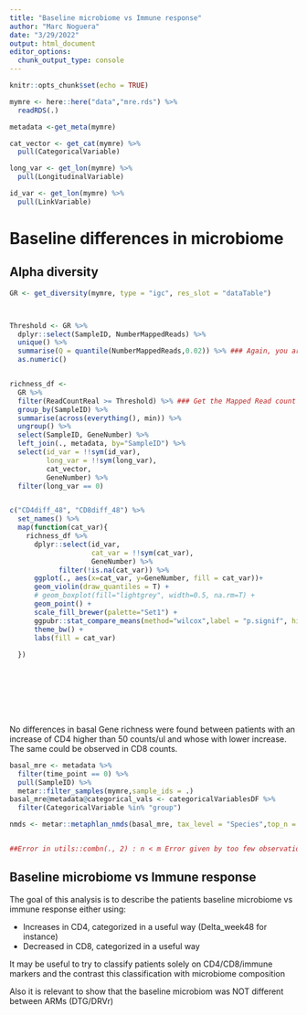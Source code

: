 ```yaml
---
title: "Baseline microbiome vs Immune response"
author: "Marc Noguera"
date: "3/29/2022"
output: html_document
editor_options:
  chunk_output_type: console
---
```


```r
knitr::opts_chunk$set(echo = TRUE)
```


```r

mymre <- here::here("data","mre.rds") %>%
  readRDS(.) 

metadata <-get_meta(mymre)

cat_vector <- get_cat(mymre) %>% 
  pull(CategoricalVariable)

long_var <- get_lon(mymre) %>%
  pull(LongitudinalVariable)

id_var <- get_lon(mymre) %>%
  pull(LinkVariable)


```

# Baseline differences in microbiome


## Alpha diversity

```r

GR <- get_diversity(mymre, type = "igc", res_slot = "dataTable") 



Threshold <- GR %>%
  dplyr::select(SampleID, NumberMappedReads) %>%
  unique() %>%
  summarise(Q = quantile(NumberMappedReads,0.02)) %>% ### Again, you are using the full data table to calculate percentiles. This is wrong.
  as.numeric()


richness_df <-
  GR %>%
  filter(ReadCountReal >= Threshold) %>% ### Get the Mapped Read count (per-sample) just above the threshold
  group_by(SampleID) %>%
  summarise(across(everything(), min)) %>%
  ungroup() %>%
  select(SampleID, GeneNumber) %>%
  left_join(., metadata, by="SampleID") %>%
  select(id_var = !!sym(id_var),
         long_var = !!sym(long_var),
         cat_vector,
         GeneNumber) %>%
  filter(long_var == 0) 


c("CD4diff_48", "CD8diff_48") %>%
  set_names() %>% 
  map(function(cat_var){
    richness_df %>%
      dplyr::select(id_var,
                    cat_var = !!sym(cat_var),
                    GeneNumber) %>%
            filter(!is.na(cat_var)) %>%
      ggplot(., aes(x=cat_var, y=GeneNumber, fill = cat_var))+
      geom_violin(draw_quantiles = T) +
      # geom_boxplot(fill="lightgrey", width=0.5, na.rm=T) +
      geom_point() +
      scale_fill_brewer(palette="Set1") +
      ggpubr::stat_compare_means(method="wilcox",label = "p.signif", hide.ns = T) +
      theme_bw() + 
      labs(fill = cat_var)
    
  })

  
  






```

No differences in basal Gene richness were found between patients with an increase of CD4 higher than 50 counts/ul and whose with lower increase. The same could be observed in CD8 counts.




```r

basal_mre <- metadata %>%
  filter(time_point == 0) %>% 
  pull(SampleID) %>%
  metar::filter_samples(mymre,sample_ids = .)
basal_mre@metadata@categorical_vals <- categoricalVariablesDF %>% 
  filter(CategoricalVariable %in% "group")

nmds <- metar::metaphlan_nmds(basal_mre, tax_level = "Species",top_n = 50, save_files = F)


##Error in utils::combn(., 2) : n < m Error given by too few observations in one of the levels of CD4diff_48

```



## Baseline microbiome vs Immune response

The goal of this analysis is to describe the patients baseline microbiome vs immune response either using:

- Increases in CD4, categorized in a useful way (Delta_week48 for instance)
- Decreased in CD8, categorized in a useful way

It may be useful to try to classify patients solely on CD4/CD8/immune markers and the contrast this classification with microbiome composition

Also it is relevant to show that the baseline microbiom was NOT different between ARMs (DTG/DRVr)


